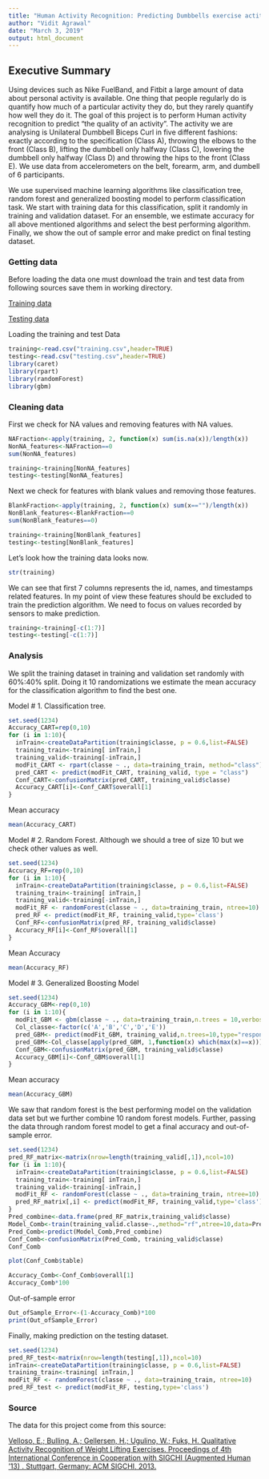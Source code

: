 ```yaml
---
title: "Human Activity Recognition: Predicting Dumbbells exercise actitivity"
author: "Vidit Agrawal"
date: "March 3, 2019"
output: html_document
---
```

## Executive Summary

Using devices such as Nike FuelBand, and Fitbit a large amount of data about personal activity is available. One thing that people regularly do is quantify how much of a particular activity they do, but they rarely quantify how well they do it. The goal of this project is to perform Human activity recognition to predict "the quality of an activity". The activity we are analysing is Unilateral Dumbbell Biceps Curl in five different fashions: exactly according to the specification (Class A), throwing the elbows to the front (Class B), lifting the dumbbell only halfway (Class C), lowering the dumbbell only halfway (Class D) and throwing the hips to the front (Class E). We use data from accelerometers on the belt, forearm, arm, and dumbell of 6 participants.

We use supervised machine learning algorithms like classification tree, random forest and generalized boosting model to perform classification task. We start with training data for this classification, split it randomly in training and validation dataset. For an ensemble, we estimate accuracy for all above mentioned algorithms and select the best performing algorithm. Finally, we show the out of sample error and make predict on final testing dataset.

### Getting data

Before loading the data one must download the train and test data from following sources save them in working directory. 

[Training data](https://d396qusza40orc.cloudfront.net/predmachlearn/pml-training.csv)

[Testing data](https://d396qusza40orc.cloudfront.net/predmachlearn/pml-testing.csv)

Loading the training and test Data
```r
training<-read.csv("training.csv",header=TRUE)
testing<-read.csv("testing.csv",header=TRUE)
library(caret)
library(rpart)
library(randomForest)
library(gbm)
```

### Cleaning data

First we check for NA values and removing features with NA values.
```r
NAFraction<-apply(training, 2, function(x) sum(is.na(x))/length(x))
NonNA_features<-NAFraction==0
sum(NonNA_features)

training<-training[NonNA_features]
testing<-testing[NonNA_features]
```

Next we check for features with blank values and removing those features.
```r
BlankFraction<-apply(training, 2, function(x) sum(x=="")/length(x))
NonBlank_features<-BlankFraction==0
sum(NonBlank_features==0)

training<-training[NonBlank_features]
testing<-testing[NonBlank_features]
```

Let's look how the training data looks now.
```r
str(training)
```

We can see that first 7 columns represents the id, names, and timestamps related features. In my point of view these features should be excluded to train the prediction algorithm. We need to focus on values recorded by sensors to make prediction.

```r
training<-training[-c(1:7)]
testing<-testing[-c(1:7)]
```

### Analysis

We split the training dataset in training and validation set randomly with 60\%:40\% split. Doing it 10 randomizations we estimate the mean accuracy for the classification algorithm to find the best one.

Model # 1. Classification tree.
```r
set.seed(1234)
Accuracy_CART=rep(0,10)
for (i in 1:10){
  inTrain<-createDataPartition(training$classe, p = 0.6,list=FALSE)
  training_train<-training[ inTrain,]
  training_valid<-training[-inTrain,]
  modFit_CART <- rpart(classe ~ ., data=training_train, method="class")
  pred_CART <- predict(modFit_CART, training_valid, type = "class")
  Conf_CART<-confusionMatrix(pred_CART, training_valid$classe)
  Accuracy_CART[i]<-Conf_CART$overall[1]
}
```
Mean accuracy
```r
mean(Accuracy_CART)
```

Model # 2. Random Forest. Although we should a tree of size 10 but we check other values as well. 
```r
set.seed(1234)
Accuracy_RF=rep(0,10)
for (i in 1:10){
  inTrain<-createDataPartition(training$classe, p = 0.6,list=FALSE)
  training_train<-training[ inTrain,]
  training_valid<-training[-inTrain,]
  modFit_RF <- randomForest(classe ~ ., data=training_train, ntree=10)
  pred_RF <- predict(modFit_RF, training_valid,type='class')
  Conf_RF<-confusionMatrix(pred_RF, training_valid$classe)
  Accuracy_RF[i]<-Conf_RF$overall[1]
}
```
Mean Accuracy
```r
mean(Accuracy_RF)
```

Model # 3. Generalized Boosting Model
```r
set.seed(1234)
Accuracy_GBM<-rep(0,10)
for (i in 1:10){
  modFit_GBM <- gbm(classe ~ ., data=training_train,n.trees = 10,verbose=FALSE,distribution="multinomial")
  Col_classe<-factor(c('A','B','C','D','E'))
  pred_GBM<- predict(modFit_GBM, training_valid,n.trees=10,type="response")
  pred_GBM<-Col_classe[apply(pred_GBM, 1,function(x) which(max(x)==x))]   
  Conf_GBM<-confusionMatrix(pred_GBM, training_valid$classe)
  Accuracy_GBM[i]<-Conf_GBM$overall[1]
}
```
Mean accuracy
```r
mean(Accuracy_GBM)
```

We saw that random forest is the best performing model on the validation data set but we further combine 10 random forest models. Further, passing the data through random forest model to get a final accuracy and out-of-sample error.
```r
set.seed(1234)
pred_RF_matrix<-matrix(nrow=length(training_valid[,1]),ncol=10)
for (i in 1:10){
  inTrain<-createDataPartition(training$classe, p = 0.6,list=FALSE)
  training_train<-training[ inTrain,]
  training_valid<-training[-inTrain,]
  modFit_RF <- randomForest(classe ~ ., data=training_train, ntree=10)
  pred_RF_matrix[,i] <- predict(modFit_RF, training_valid,type='class')
}
Pred_combine<-data.frame(pred_RF_matrix,training_valid$classe)
Model_Comb<-train(training_valid.classe~.,method="rf",ntree=10,data=Pred_combine)
Pred_Comb<-predict(Model_Comb,Pred_combine)
Conf_Comb<-confusionMatrix(Pred_Comb, training_valid$classe)
Conf_Comb
```
```r
plot(Conf_Comb$table)
```


```r
Accuracy_Comb<-Conf_Comb$overall[1]
Accuracy_Comb*100
```

Out-of-sample error
```r
Out_ofSample_Error<-(1-Accuracy_Comb)*100
print(Out_ofSample_Error)
```

Finally, making prediction on the testing dataset.
```r
set.seed(1234)
pred_RF_test<-matrix(nrow=length(testing[,1]),ncol=10)
inTrain<-createDataPartition(training$classe, p = 0.6,list=FALSE)
training_train<-training[ inTrain,]
modFit_RF <- randomForest(classe ~ ., data=training_train, ntree=10)
pred_RF_test <- predict(modFit_RF, testing,type='class')
```

### Source

The data for this project come from this source: 

[Velloso, E.; Bulling, A.; Gellersen, H.; Ugulino, W.; Fuks, H. Qualitative Activity Recognition of Weight Lifting Exercises. Proceedings of 4th International Conference in Cooperation with SIGCHI (Augmented Human '13) . Stuttgart, Germany: ACM SIGCHI, 2013.](http://groupware.les.inf.puc-rio.br/har)
